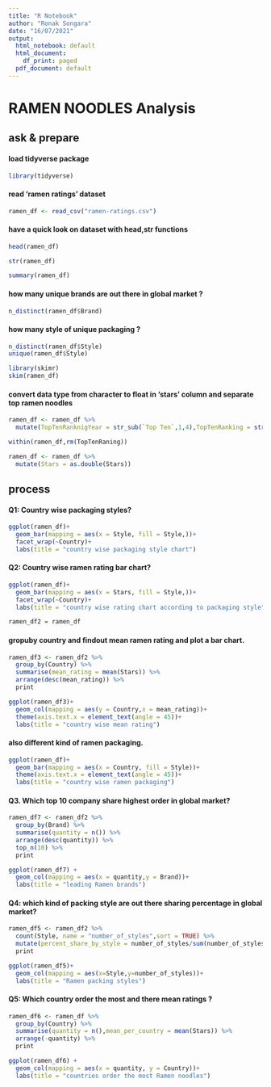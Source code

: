 ---
title: "R Notebook"
author: "Ronak Songara"
date: "16/07/2021"
output:
  html_notebook: default
  html_document:
    df_print: paged
  pdf_document: default
---

# RAMEN NOODLES Analysis

## ask & prepare


#### load tidyverse package

```{r}
library(tidyverse)
```


#### read 'ramen ratings' dataset

```{r}
ramen_df <- read_csv("ramen-ratings.csv")
```
#### have a quick look on dataset with head,str functions

```{r}
head(ramen_df)
```

```{r}
str(ramen_df)
```


```{r}
summary(ramen_df)
```
#### how many unique brands are out there in global market ?
```{r}
n_distinct(ramen_df$Brand)
```

#### how many style of unique packaging ?
```{r}
n_distinct(ramen_df$Style)
unique(ramen_df$Style)
```


```{r}
library(skimr)
skim(ramen_df)
```

#### convert data type from character to float in 'stars' column and separate top ramen noodles

```{r}
ramen_df <- ramen_df %>%
  mutate(TopTenRanknigYear = str_sub(`Top Ten`,1,4),TopTenRanking = str_sub(`Top Ten`,7))
```

```{r}
within(ramen_df,rm(TopTenRaning))
```
```{r warning=FALSE}
ramen_df <- ramen_df %>%
  mutate(Stars = as.double(Stars))
```

## process

#### Q1: Country wise packaging styles?

```{r}
ggplot(ramen_df)+
  geom_bar(mapping = aes(x = Style, fill = Style,))+
  facet_wrap(~Country)+
  labs(title = "country wise packaging style chart")
```

#### Q2: Country wise ramen rating bar chart?

```{r}
ggplot(ramen_df)+
  geom_bar(mapping = aes(x = Stars, fill = Style,))+
  facet_wrap(~Country)+
  labs(title = "country wise rating chart according to packaging style")

```

```{r}
ramen_df2 = ramen_df
```

#### gropuby country and findout mean ramen rating and plot a bar chart.



```{r}
ramen_df3 <- ramen_df2 %>%
  group_by(Country) %>%
  summarise(mean_rating = mean(Stars)) %>%
  arrange(desc(mean_rating)) %>%
  print
```

```{r}
ggplot(ramen_df3)+
  geom_col(mapping = aes(y = Country,x = mean_rating))+
  theme(axis.text.x = element_text(angle = 45))+
  labs(title = "country wise mean rating")
```

#### also different kind of ramen packaging.

```{r}
ggplot(ramen_df)+
  geom_bar(mapping = aes(x = Country, fill = Style))+
  theme(axis.text.x = element_text(angle = 45))+
  labs(title = "country wise ramen packaging")
```

#### Q3. Which top 10 company share highest order in global market?


```{r}
ramen_df7 <- ramen_df2 %>%
  group_by(Brand) %>%
  summarise(quantity = n()) %>%
  arrange(desc(quantity)) %>%
  top_n(10) %>%
  print
```


```{r}
ggplot(ramen_df7) +
  geom_col(mapping = aes(x = quantity,y = Brand))+
  labs(title = "leading Ramen brands")
```
#### Q4: which kind of packing style are out there sharing percentage in global market?

```{r}
ramen_df5 <- ramen_df2 %>%
  count(Style, name = "number_of_styles",sort = TRUE) %>%
  mutate(percent_share_by_style = number_of_styles/sum(number_of_styles)*100) %>%
  print
```

```{r}
ggplot(ramen_df5)+
  geom_col(mapping = aes(x=Style,y=number_of_styles))+
  labs(title = "Ramen packing styles")
```

#### Q5: Which country order the most and there mean ratings ?

```{r}
ramen_df6 <- ramen_df %>%
  group_by(Country) %>%
  summarise(quantity = n(),mean_per_country = mean(Stars)) %>%
  arrange(-quantity) %>%
  print
```

```{r}
ggplot(ramen_df6) +
  geom_col(mapping = aes(x = quantity, y = Country))+
  labs(title = "countries order the most Ramen noodles")
```


